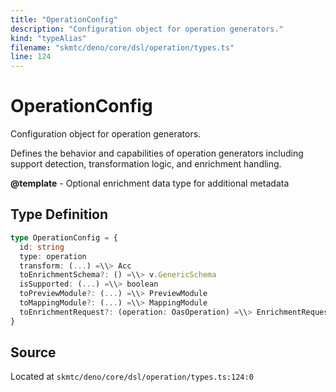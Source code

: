 ```yaml
---
title: "OperationConfig"
description: "Configuration object for operation generators."
kind: "typeAlias"
filename: "skmtc/deno/core/dsl/operation/types.ts"
line: 124
---
```


# OperationConfig

Configuration object for operation generators.

Defines the behavior and capabilities of operation generators including
support detection, transformation logic, and enrichment handling.


**@template** - Optional enrichment data type for additional metadata

## Type Definition

```typescript
type OperationConfig = {
  id: string
  type: operation
  transform: (...) =\\> Acc
  toEnrichmentSchema?: () =\\> v.GenericSchema
  isSupported: (...) =\\> boolean
  toPreviewModule?: (...) =\\> PreviewModule
  toMappingModule?: (...) =\\> MappingModule
  toEnrichmentRequest?: (operation: OasOperation) =\\> EnrichmentRequest | undefined
}
```

## Source

Located at `skmtc/deno/core/dsl/operation/types.ts:124:0`
